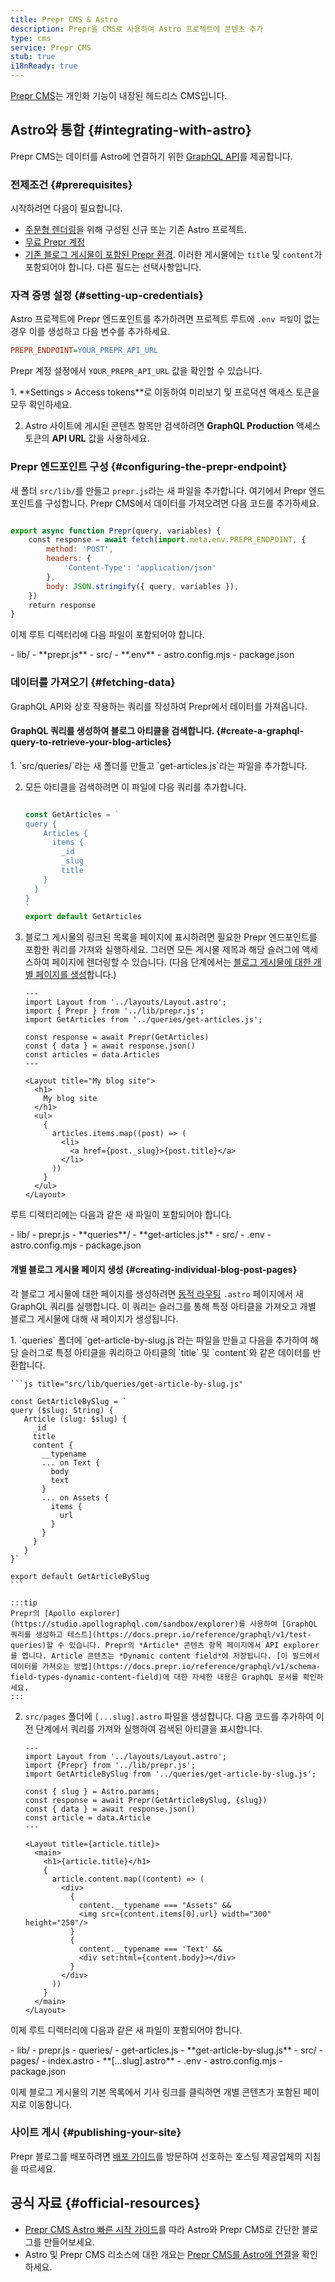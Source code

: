 ```yaml
---
title: Prepr CMS & Astro
description: Prepr을 CMS로 사용하여 Astro 프로젝트에 콘텐츠 추가
type: cms
service: Prepr CMS
stub: true
i18nReady: true
---
```


[Prepr CMS](https://www.prepr.io/)는 개인화 기능이 내장된 헤드리스 CMS입니다.

## Astro와 통합 \{#integrating-with-astro\}

Prepr CMS는 데이터를 Astro에 연결하기 위한 [GraphQL API](https://docs.prepr.io/reference/graphql/v1/overview)를 제공합니다.

### 전제조건 \{#prerequisites\}

시작하려면 다음이 필요합니다.

- [주문형 렌더링](/ko/guides/server-side-rendering/)을 위해 구성된 신규 또는 기존 Astro 프로젝트.
- [무료 Prepr 계정](https://signup.prepr.io/)
- [기존 블로그 게시물이 포함된 Prepr 환경](https://docs.prepr.io/account/set-up-environments#create-an-envirntonment). 이러한 게시물에는 `title` 및 `content`가 포함되어야 합니다. 다른 필드는 선택사항입니다.

### 자격 증명 설정 \{#setting-up-credentials\}

Astro 프로젝트에 Prepr 엔드포인트를 추가하려면 프로젝트 루트에 `.env 파일`이 없는 경우 이를 생성하고 다음 변수를 추가하세요.

```ini title=".env"
PREPR_ENDPOINT=YOUR_PREPR_API_URL
```

Prepr 계정 설정에서 `YOUR_PREPR_API_URL` 값을 확인할 수 있습니다.

<Steps>
1. **Settings > Access tokens**로 이동하여 미리보기 및 프로덕션 액세스 토큰을 모두 확인하세요.

2. Astro 사이트에 게시된 콘텐츠 항목만 검색하려면 **GraphQL Production** 액세스 토큰의 **API URL** 값을 사용하세요.
</Steps>

### Prepr 엔드포인트 구성 \{#configuring-the-prepr-endpoint\}

새 폴더 `src/lib/`를 만들고 `prepr.js`라는 새 파일을 추가합니다. 여기에서 Prepr 엔드포인트를 구성합니다. Prepr CMS에서 데이터를 가져오려면 다음 코드를 추가하세요.

```js title="src/lib/prepr.js"

export async function Prepr(query, variables) {
    const response = await fetch(import.meta.env.PREPR_ENDPOINT, {
        method: 'POST',
        headers: {
            'Content-Type': 'application/json'
        },
        body: JSON.stringify({ query, variables }),
    })
    return response
}
```

이제 루트 디렉터리에 다음 파일이 포함되어야 합니다.

<FileTree title="Project Structure">
- lib/
    - **prepr.js**
- src/
- **.env**
- astro.config.mjs
- package.json

</FileTree>

### 데이터를 가져오기 \{#fetching-data\}

GraphQL API와 상호 작용하는 쿼리를 작성하여 Prepr에서 데이터를 가져옵니다.

#### GraphQL 쿼리를 생성하여 블로그 아티클을 검색합니다. \{#create-a-graphql-query-to-retrieve-your-blog-articles\}

<Steps>
1. `src/queries/`라는 새 폴더를 만들고 `get-articles.js`라는 파일을 추가합니다.

2. 모든 아티클을 검색하려면 이 파일에 다음 쿼리를 추가합니다.

    ```js title="src/queries/get-articles.js"

    const GetArticles = `
    query {
        Articles {
          items {
            _id
            _slug
            title
        }
      }
    }
    `
    export default GetArticles
    ```

3. 블로그 게시물의 링크된 목록을 페이지에 표시하려면 필요한 Prepr 엔드포인트를 포함한 쿼리를 가져와 실행하세요. 그러면 모든 게시물 제목과 해당 슬러그에 액세스하여 페이지에 렌더링할 수 있습니다. (다음 단계에서는 [블로그 게시물에 대한 개별 페이지를 생성](#creating-individual-blog-post-pages)합니다.)

    ```astro title="src/pages/index.astro" ins={3-4, 6-8, 15-23}
    ---
    import Layout from '../layouts/Layout.astro';
    import { Prepr } from '../lib/prepr.js';
    import GetArticles from '../queries/get-articles.js';

    const response = await Prepr(GetArticles)
    const { data } = await response.json()
    const articles = data.Articles
    ---

    <Layout title="My blog site">
      <h1>
        My blog site
      </h1>
      <ul>
        {
          articles.items.map((post) => (
            <li>
              <a href={post._slug}>{post.title}</a>
            </li>
          ))
        }
      </ul>
    </Layout>
    ```
</Steps>

루트 디렉터리에는 다음과 같은 새 파일이 포함되어야 합니다.

<FileTree title="Project Structure">
- lib/
    - prepr.js
    - **queries**/
        - **get-articles.js**
- src/
- .env
- astro.config.mjs
- package.json
</FileTree>

#### 개별 블로그 게시물 페이지 생성 \{#creating-individual-blog-post-pages\}

각 블로그 게시물에 대한 페이지를 생성하려면 [동적 라우팅](/ko/guides/routing/#server-ssr-mode) `.astro` 페이지에서 새 GraphQL 쿼리를 실행합니다. 이 쿼리는 슬러그를 통해 특정 아티클을 가져오고 개별 블로그 게시물에 대해 새 페이지가 생성됩니다.

<Steps>
1. `queries` 폴더에 `get-article-by-slug.js`라는 파일을 만들고 다음을 추가하여 해당 슬러그로 특정 아티클을 쿼리하고 아티클의 `title` 및 `content`와 같은 데이터를 반환합니다.

    ```js title="src/lib/queries/get-article-by-slug.js"

    const GetArticleBySlug = `
    query ($slug: String) {
       Article (slug: $slug) {
         _id
         title
         content {
           __typename
           ... on Text {
             body
             text
           }
           ... on Assets {
             items {
               url
             }
           }
         }
       }
    }`

    export default GetArticleBySlug
    ```

    :::tip
    Prepr의 [Apollo explorer](https://studio.apollographql.com/sandbox/explorer)를 사용하여 [GraphQL 쿼리를 생성하고 테스트](https://docs.prepr.io/reference/graphql/v1/test-queries)할 수 있습니다. Prepr의 *Article* 콘텐츠 항목 페이지에서 API explorer를 엽니다. Article 콘텐츠는 *Dynamic content field*에 저장됩니다. [이 필드에서 데이터를 가져오는 방법](https://docs.prepr.io/reference/graphql/v1/schema-field-types-dynamic-content-field)에 대한 자세한 내용은 GraphQL 문서를 확인하세요.
    :::

2. `src/pages` 폴더에 `[...slug].astro` 파일을 생성합니다. 다음 코드를 추가하여 이전 단계에서 쿼리를 가져와 실행하여 검색된 아티클을 표시합니다.

    ```astro title="src/pages/[...slug].astro"
    ---
    import Layout from '../layouts/Layout.astro';
    import {Prepr} from '../lib/prepr.js';
    import GetArticleBySlug from '../queries/get-article-by-slug.js';

    const { slug } = Astro.params;
    const response = await Prepr(GetArticleBySlug, {slug})
    const { data } = await response.json()
    const article = data.Article
    ---

    <Layout title={article.title}>
      <main>
        <h1>{article.title}</h1>
        {
          article.content.map((content) => (
            <div>
              {
                content.__typename === "Assets" &&
                <img src={content.items[0].url} width="300" height="250"/>
              }
              {
                content.__typename === 'Text' &&
                <div set:html={content.body}></div>
              }
            </div>
          ))
        }
      </main>
    </Layout>
    ```
</Steps>

이제 루트 디렉터리에 다음과 같은 새 파일이 포함되어야 합니다.

<FileTree title="Project Structure">
- lib/
    - prepr.js
    - queries/
        - get-articles.js
        - **get-article-by-slug.js**
- src/
    - pages/
      - index.astro
      - **[…slug].astro**
- .env
- astro.config.mjs
- package.json
</FileTree>

이제 블로그 게시물의 기본 목록에서 기사 링크를 클릭하면 개별 콘텐츠가 포함된 페이지로 이동합니다.

### 사이트 게시 \{#publishing-your-site\}

Prepr 블로그를 배포하려면 [배포 가이드](/ko/guides/deploy/)를 방문하여 선호하는 호스팅 제공업체의 지침을 따르세요.

## 공식 자료 \{#official-resources\}

- [Prepr CMS Astro 빠른 시작 가이드](https://github.com/preprio/astro-quick-start)를 따라 Astro와 Prepr CMS로 간단한 블로그를 만들어보세요.
- Astro 및 Prepr CMS 리소스에 대한 개요는 [Prepr CMS를 Astro에 연결](https://docs.prepr.io/connecting-front-end-apps/astro)을 확인하세요.